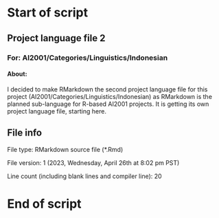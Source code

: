# Start of script

## Project language file 2

### For: AI2001/Categories/Linguistics/Indonesian

#### About:

I decided to make RMarkdown the second project language file for this project (AI2001/Categories/Linguistics/Indonesian) as RMarkdown is the planned sub-language for R-based AI2001 projects. It is getting its own project language file, starting here.

## File info

File type: RMarkdown source file (*.Rmd)

File version: 1 (2023, Wednesday, April 26th at 8:02 pm PST)

Line count (including blank lines and compiler line): 20

# End of script
